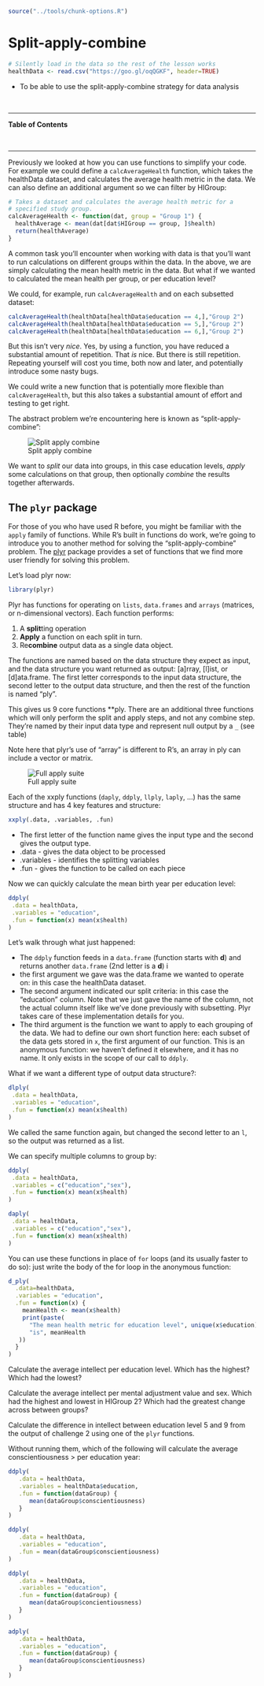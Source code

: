 
```r
source("../tools/chunk-options.R")
```

# Split-apply-combine

```r
# Silently load in the data so the rest of the lesson works
healthData <- read.csv("https://goo.gl/oqQGKF", header=TRUE)
```

<!--sec data-title="Learning Objective" data-id="obj" data-show=true data-collapse=false ces-->

* To be able to use the split-apply-combine strategy for data analysis

<!--endsec-->

<br>

---

**Table of Contents**

<!-- toc -->

<br>

---

Previously we looked at how you can use functions to simplify your code.
For example we could define a `calcAverageHealth` function, which takes the healthData dataset,
and calculates the average health metric in the data. We can also define an
additional argument so we can filter by HIGroup:

```r
# Takes a dataset and calculates the average health metric for a
# specified study group.
calcAverageHealth <- function(dat, group = "Group 1") {
  healthAverage <- mean(dat[dat$HIGroup == group, ]$health)
  return(healthAverage)
}
```

A common task you'll encounter when working with data is that you'll want to
run calculations on different groups within the data. In the above, we are
simply calculating the mean health metric in the data. But what if
we wanted to calculated the mean health per group, or per education level?

We could, for example, run `calcAverageHealth` and on each subsetted dataset:

```r
calcAverageHealth(healthData[healthData$education == 4,],"Group 2")
calcAverageHealth(healthData[healthData$education == 5,],"Group 2")
calcAverageHealth(healthData[healthData$education == 6,],"Group 2")
```

But this isn't very *nice*. Yes, by using a function, you have reduced a
substantial amount of repetition. That *is* nice. But there is still
repetition. Repeating yourself will cost you time, both now and later, and
potentially introduce some nasty bugs.

We could write a new function that is potentially more flexible than `calcAverageHealth`, but this
also takes a substantial amount of effort and testing to get right.

The abstract problem we're encountering here is known as "split-apply-combine":

![Split apply combine](../images/splitapply.png)

We want to *split* our data into groups, in this case education levels, *apply*
some calculations on that group, then optionally *combine* the results
together afterwards.

## The `plyr` package

For those of you who have used R before, you might be familiar with the
`apply` family of functions. While R's built in functions do work, we're
going to introduce you to another method for solving the "split-apply-combine"
problem. The [plyr](http://had.co.nz/plyr/) package provides a set of
functions that we find more user friendly for solving this problem.

Let's load plyr now:

```r
library(plyr)
```

Plyr has functions for operating on `lists`, `data.frames` and `arrays`
(matrices, or n-dimensional vectors). Each function performs:

1. A **split**ting operation
2. **Apply** a function on each split in turn.
3. Re**combine** output data as a single data object.

The functions are named based on the data structure they expect as input,
and the data structure you want returned as output: [a]rray, [l]ist, or
[d]ata.frame. The first letter corresponds to the input data structure,
the second letter to the output data structure, and then the rest of the
function is named "ply".

This gives us 9 core functions **ply.  There are an additional three functions
which will only perform the split and apply steps, and not any combine step.
They're named by their input data type and represent null output by a `_` (see
table)

Note here that plyr's use of "array" is different to R's,
an array in ply can include a vector or matrix.

![Full apply suite](fig/full_apply_suite.png)


Each of the xxply functions (`daply`, `ddply`, `llply`, `laply`, ...) has the
same structure and has 4 key features and structure:

```r
xxply(.data, .variables, .fun)
```

* The first letter of the function name gives the input type and the second gives the output type.
* .data - gives the data object to be processed
* .variables - identifies the splitting variables
* .fun - gives the function to be called on each piece

Now we can quickly calculate the mean birth year per education level:

``` r
ddply(
 .data = healthData,
 .variables = "education",
 .fun = function(x) mean(x$health)
)
```

Let's walk through what just happened:

- The `ddply` function feeds in a `data.frame` (function starts with **d**) and
returns another `data.frame` (2nd letter is a **d**) i
- the first argument we gave was the data.frame we wanted to operate on: in this
  case the healthData dataset.
- The second argument indicated our split criteria: in this case the "education"
  column. Note that we just gave the name of the column, not the actual column
  itself like we've done previously with subsetting. Plyr takes care of these
  implementation details for you.
- The third argument is the function we want to apply to each grouping of the
  data. We had to define our own short function here: each subset of the data
  gets stored in `x`, the first argument of our function. This is an anonymous
  function: we haven't defined it elsewhere, and it has no name. It only exists
  in the scope of our call to `ddply`.

What if we want a different type of output data structure?:

``` r
dlply(
 .data = healthData,
 .variables = "education",
 .fun = function(x) mean(x$health)
)
```

We called the same function again, but changed the second letter to an `l`, so
the output was returned as a list.

We can specify multiple columns to group by:

``` r
ddply(
 .data = healthData,
 .variables = c("education","sex"),
 .fun = function(x) mean(x$health)
)
```

``` r
daply(
 .data = healthData,
 .variables = c("education","sex"),
 .fun = function(x) mean(x$health)
)
```

You can use these functions in place of `for` loops (and its usually faster to
do so): just write the body of the for loop in the anonymous function:

```r
d_ply(
  .data=healthData,
  .variables = "education",
  .fun = function(x) {
    meanHealth <- mean(x$health)
    print(paste(
      "The mean health metric for education level", unique(x$education),
      "is", meanHealth
   ))
  }
)
```

<!--sec data-title="Challenge 1" data-id="ch1" data-show=true data-collapse=false ces-->

Calculate the average intellect per education level. Which has the highest? Which had the lowest?

<!--endsec-->

<!--sec data-title="Challenge 2" data-id="ch2" data-show=true data-collapse=false ces-->

Calculate the average intellect per mental adjustment value and sex. Which had the highest and lowest in HIGroup 2? Which had the greatest change across between groups?

<!--endsec-->

<!--sec data-title="Advanced challenge" data-id="ch3" data-show=true data-collapse=false ces-->

Calculate the difference in intellect between education level 5 and 9 from the output of challenge 2 using one of the `plyr` functions.

<!--endsec-->

<!--sec data-title="Alternate challenge" data-id="ch4" data-show=true data-collapse=false ces-->

Without running them, which of the following will calculate the average conscientiousness > per education year:


```r
ddply(
   .data = healthData,
   .variables = healthData$education,
   .fun = function(dataGroup) {
      mean(dataGroup$conscientiousness)
   }
)
```

```r
ddply(
   .data = healthData,
   .variables = "education",
   .fun = mean(dataGroup$conscientiousness)
)
```

```r
ddply(
   .data = healthData,
   .variables = "education",
   .fun = function(dataGroup) {
      mean(dataGroup$concientiousness)
   }
)
```

```r
adply(
   .data = healthData,
   .variables = "education",
   .fun = function(dataGroup) {
      mean(dataGroup$conscientiousness)
   }
)
```

<!--endsec-->